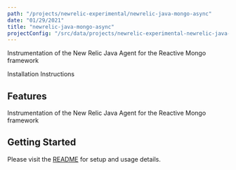 ```yaml
---
path: "/projects/newrelic-experimental/newrelic-java-mongo-async"
date: "01/29/2021"
title: "newrelic-java-mongo-async"
projectConfig: "/src/data/projects/newrelic-experimental-newrelic-java-mongo-async.json"
---
```


<!-- Imports must occur at the top of the file -->

Instrumentation of the New Relic Java Agent for the Reactive Mongo framework

<Link to="https://github.com/newrelic-experimental/newrelic-java-mongo-async">Installation Instructions</Link>

## Features

Instrumentation of the New Relic Java Agent for the Reactive Mongo framework

## Getting Started

Please visit the [README](https://github.com/newrelic-experimental/newrelic-java-mongo-async#readme) for setup and usage details.
